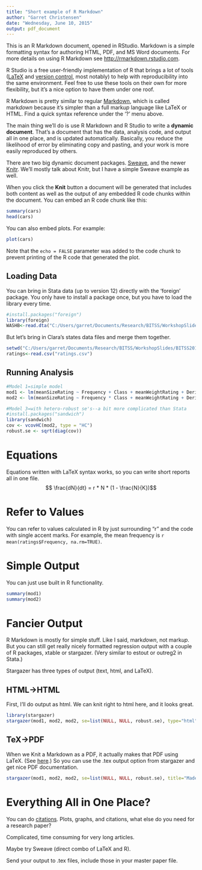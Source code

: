 ```yaml
---
title: "Short example of R Markdown"
author: "Garret Christensen"
date: "Wednesday, June 10, 2015"
output: pdf_document
---
```


This is an R Markdown document, opened in RStudio. Markdown is a simple formatting syntax for authoring HTML, PDF, and MS Word documents. For more details on using R Markdown see <http://rmarkdown.rstudio.com>.

R Studio is a free user-friendly implementation of R that brings a lot of tools ([LaTeX](https://support.rstudio.com/hc/en-us/articles/200532257-Customizing-LaTeX-Options) and [version control](https://support.rstudio.com/hc/en-us/articles/200532077-Version-Control-with-Git-and-SVN), most notably) to help with reproducibility into the same environment. Feel free to use these tools on their own for more flexibility, but it's a nice option to have them under one roof.

R Markdown is pretty similar to regular [Markdown](http://daringfireball.net/projects/markdown/syntax), which is called mark*down* because it's simpler than a full mark*up* language like LaTeX or HTML. Find a quick syntax reference under the '?' menu above.

The main thing we'll do is use R Markdown and R Studio to write a **dynamic document**. That's a document that has the data, analysis code, and output all in one place, and is updated automatically. Basically, you reduce the likelihood of error by eliminating copy and pasting, and your work is more easily reproduced by others.

There are two big dynamic document packages. [Sweave](https://www.statistik.lmu.de/~leisch/Sweave/), and the newer [Knitr](http://yihui.name/knitr/). We'll mostly talk about Knitr, but I have a simple Sweave example as well.

When you click the **Knit** button a document will be generated that includes both content as well as the output of any embedded R code chunks within the document. You can embed an R code chunk like this:

```r
summary(cars)
head(cars)
```

You can also embed plots. For example:

```r
plot(cars)
```

Note that the `echo = FALSE` parameter was added to the code chunk to prevent printing of the R code that generated the plot.

Loading Data
----------------
You can bring in Stata data (up to version 12) directly with the 'foreign' package. You only have to install a package once, but you have to load the library every time.
```r
#install.packages("foreign")
library(foreign)
WASHB<-read.dta("C:/Users/garret/Documents/Research/BITSS/WorkshopSlides/Riverside/WASHBpublic_mock.dta")
```

But let's bring in Clara's states data files and merge them together.

```r
setwd("C:/Users/garret/Documents/Research/BITSS/WorkshopSlides/BITSS2015Summer")
ratings<-read.csv("ratings.csv")
```


Running Analysis
-----------------
```r

#Model 1=simple model
mod1 <- lm(meanSizeRating ~ Frequency + Class + meanWeightRating + DerivEntropy, data=ratings) #Without interaction
mod2 <- lm(meanSizeRating ~ Frequency * Class + meanWeightRating + DerivEntropy, data=ratings) #With interaction

#Model 3=with hetero-robust se's--a bit more complicated than Stata
#install.packages("sandwich")
library(sandwich)
cov <- vcovHC(mod2, type = "HC")
robust.se <- sqrt(diag(cov))
```
Equations
==========
Equations written with LaTeX syntax works, so you can write short reports all in one file.
$$ \frac{dN}{dt} = r * N * (1 - \frac{N}{K})$$

Refer to Values
===============
You can refer to values calculated in R by just surrounding "r" and the code with single accent marks. 
For example, the mean frequency is `r mean(ratings$Frequency, na.rm=TRUE)`.


Simple Output
==============
You can just use built in R functionality.

```r
summary(mod1)
summary(mod2)
```

Fancier Output
==============
R Markdown is mostly for simple stuff. Like I said, mark*down*, not mark*up*. But you can still get really nicely formatted regression output with a couple of R packages, xtable or stargazer. (Very similar to estout or outreg2 in Stata.)

Stargazer has three types of output (text, html, and LaTeX). 

HTML->HTML
--------------
First, I'll do output as html. We can knit right to html here, and it looks great. 
```r
library(stargazer)
stargazer(mod1, mod2, mod2, se=list(NULL, NULL, robust.se), type="html", out="outputR.html", title="Made Automatically in R", align=TRUE, column.labels=c("default","robust", "controls"))
```

TeX->PDF
---------------
When we Knit a Markdown as a PDF, it actually makes that PDF using LaTeX. (See [here](http://rmarkdown.rstudio.com/pdf_document_format.html).) So you can use the .tex output option from stargazer and get nice PDF documentation.

```r
stargazer(mod1, mod2, mod2, se=list(NULL, NULL, robust.se), title="Made Automatically in R", out="outputR.tex")
```


Everything All in One Place?
=====================
You can do [citations](http://rmarkdown.rstudio.com/authoring_bibliographies_and_citations.html). Plots, graphs, and citations, what else do you need for a research paper?

Complicated, time consuming for very long articles.

Maybe try Sweave (direct combo of LaTeX and R).

Send your output to .tex files, include those in your master paper file.
